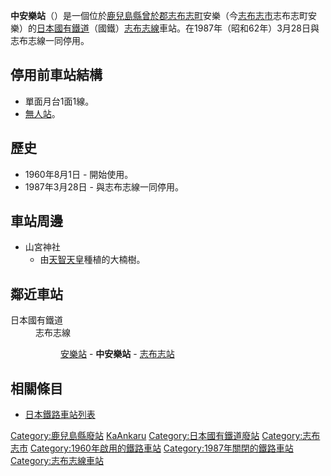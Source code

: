 {{NoteTA|1 = zh:中安樂站; zh-cn:中安乐站; zh-tw:中安樂車站; zh-hk:中安樂站; }}
{{unreferenced|time=2011-09-18T11:49:42+00:00}}
{{日本車站資訊
|公司色 = #ccc
|文字色 = #000
|站名 = 中安樂站
|日文原名 = 中安楽
|平假名 = なかあんらく
|羅馬拼音 = Naka-Anraku
|前一站 = [[安樂站|安樂]]
|前一站距離 = 2.0
|後一站距離 = 3.1
|後一站 = [[志布志站|志布志]]
|電報略號 = ナク
|停站路線數 = 
|所屬公司 = [[日本國有鐵道|日本國有鐵道]]
|所屬路線 = [[志布志線|志布志線]]
|距離 = 35.5
|起點站 = [[西都城站|西都城]]
|所在地 = [[鹿兒島縣|鹿兒島縣]][[曾於郡|曾於郡]][[志布志町|志布志町]]安樂
|車站構造 = 地上車站
|月台配置 = 1面1線
|啟用年月日 = 1960年（昭和35年）8月1日
|廢站年月日 = 1987年（昭和62年）3月28日
|乘客人數 = 
|上下車人次 = 63
|統計年度 = 1981年
|轉車 = 
|備註 = 
|全寬備註 = 
}}
'''中安樂站'''（{{jpn|j=中安楽駅|hg=なかあんらくえき|rm=Naka-anraku eki|f=y}}）是一個位於[[鹿兒島縣|鹿兒島縣]][[曾於郡|曾於郡]][[志布志町|志布志町]]安樂（今[[志布志市|志布志市]]志布志町安樂）的[[日本國有鐵道|日本國有鐵道]]（國鐵）[[志布志線|志布志線]]車站。在1987年（昭和62年）3月28日與志布志線一同停用。

== 停用前車站結構 ==
* 單面月台1面1線。
* [[無人站|無人站]]。

== 歷史 ==
* 1960年8月1日 - 開始使用。
* 1987年3月28日 - 與志布志線一同停用。

== 車站周邊 ==
* 山宮神社
** 由[[天智天皇|天智天皇]]種植的大楠樹。

== 鄰近車站 ==
; 日本國有鐵道
: 志布志線
:: [[安樂站|安樂站]] - '''中安樂站''' - [[志布志站|志布志站]]

== 相關條目 ==
* [[日本鐵路車站列表|日本鐵路車站列表]]

{{志布志線}}

{{DEFAULTSORT:Naka-Ankaru}}
[[Category:鹿兒島縣廢站|Category:鹿兒島縣廢站]]
[[Category:日本鐵路車站_Na|KaAnkaru]]
[[Category:日本國有鐵道廢站|Category:日本國有鐵道廢站]]
[[Category:志布志市|Category:志布志市]]
[[Category:1960年啟用的鐵路車站|Category:1960年啟用的鐵路車站]]
[[Category:1987年關閉的鐵路車站|Category:1987年關閉的鐵路車站]]
[[Category:志布志線車站|Category:志布志線車站]]